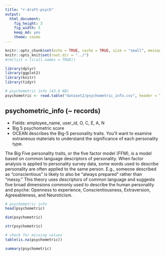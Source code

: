 ```yaml
---
title: "r-draft-psych"
output: 
  html_document: 
    fig_height: 3
    fig_width: 5
    keep_md: yes
    theme: cosmo
---
```


```r
knitr::opts_chunk$set(echo = TRUE, cache = TRUE, size = "small", message = FALSE, warning = FALSE)
knitr::opts_knit$set(root.dir = "../")
#rm(list = ls(all.names = TRUE))
```

```r
library(dplyr)
library(ggplot2)
library(knitr)
library(tidyr)
```


```r
# psychometric info (43.6 KB)
psychometric <- read.table("dataset2/psychometric_info.csv", header = TRUE, sep = ",", as.is = TRUE)
```

## psychometric_info (~ records)
* Fields: employee_name, user_id, O, C, E, A, N
* Big 5 psychometric score
* OCEAN describes the Big-5 personality traits. You’ll want to examine extraneous materials to understand the significance of each personality type.

The Big Five personality traits, or the five factor model (FFM), is a model based on common language descriptors of personality. When factor analysis is applied to personality survey data, some words used to describe personality are often applied to the same person. E.g., someone described as "conscientious" is likely to also be "always prepared" rather than "messy." This theory uses descriptors of common language and suggests five broad dimensions commonly used to describe the human personality and psyche: Openness to experience, Conscientiousness, Extraversion, Agreeableness, and Neuroticism.

```r
# psychometric info
head(psychometric)

dim(psychometric)

str(psychometric)

# check for missing values
table(is.na(psychometric))

summary(psychometric)

```
